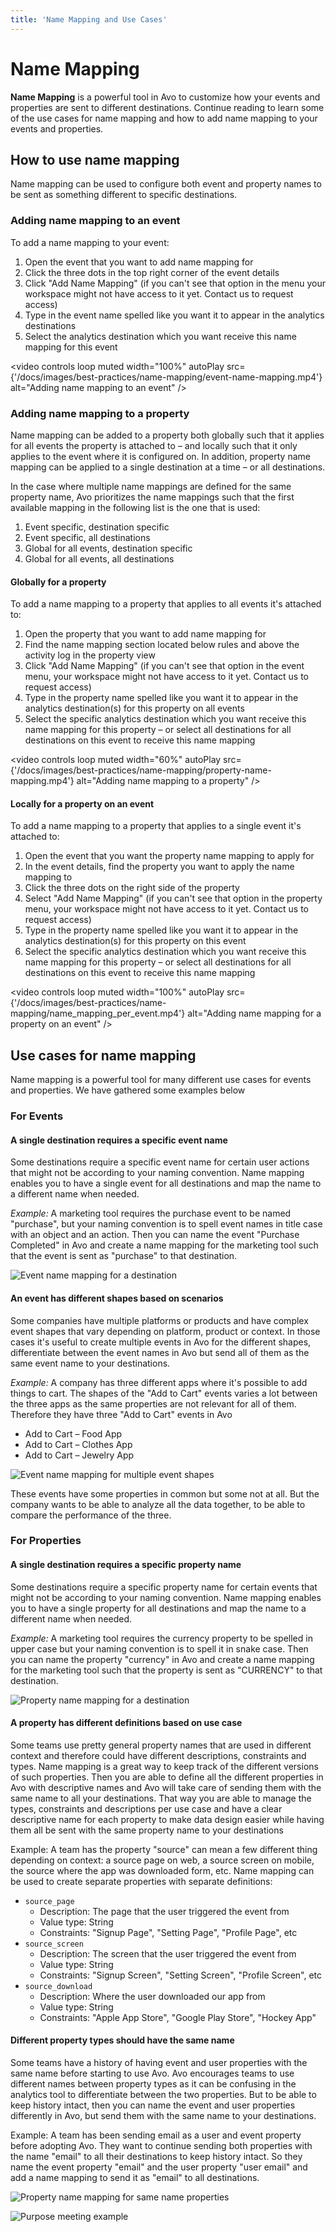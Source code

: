 ```yaml
---
title: 'Name Mapping and Use Cases'
---
```



# Name Mapping

**Name Mapping** is a powerful tool in Avo to customize how your events and properties are sent to different destinations. Continue reading to learn some of the use cases for name mapping and how to add name mapping to your events and properties.

## How to use name mapping

Name mapping can be used to configure both event and property names to be sent as something different to specific destinations.

### Adding name mapping to an event

To add a name mapping to your event:

1. Open the event that you want to add name mapping for
2. Click the three dots in the top right corner of the event details
3. Click "Add Name Mapping" (if you can't see that option in the menu your workspace might not have access to it yet. Contact us to request access)
4. Type in the event name spelled like you want it to appear in the analytics destinations
5. Select the analytics destination which you want receive this name mapping for this event

<video
  controls
  loop
  muted
  width="100%"
  autoPlay
  src={'/docs/images/best-practices/name-mapping/event-name-mapping.mp4'}
  alt="Adding name mapping to an event"
/>

### Adding name mapping to a property

Name mapping can be added to a property both globally such that it applies for all events the property is attached to – and locally such that it only applies to the event where it is configured on. In addition, property name mapping can be applied to a single destination at a time – or all destinations.

In the case where multiple name mappings are defined for the same property name, Avo prioritizes the name mappings such that the first available mapping in the following list is the one that is used:

1. Event specific, destination specific
2. Event specific, all destinations
3. Global for all events, destination specific
4. Global for all events, all destinations

#### Globally for a property

To add a name mapping to a property that applies to all events it's attached to:

1. Open the property that you want to add name mapping for
2. Find the name mapping section located below rules and above the activity log in the property view
3. Click "Add Name Mapping" (if you can't see that option in the event menu, your workspace might not have access to it yet. Contact us to request access)
4. Type in the property name spelled like you want it to appear in the analytics destination(s) for this property on all events
5. Select the specific analytics destination which you want receive this name mapping for this property – or select all destinations for all destinations on this event to receive this name mapping

<video
  controls
  loop
  muted
  width="60%"
  autoPlay
  src={'/docs/images/best-practices/name-mapping/property-name-mapping.mp4'}
  alt="Adding name mapping to a property"
/>

#### Locally for a property on an event

To add a name mapping to a property that applies to a single event it's attached to:

1. Open the event that you want the property name mapping to apply for
2. In the event details, find the property you want to apply the name mapping to
3. Click the three dots on the right side of the property
4. Select "Add Name Mapping" (if you can't see that option in the property menu, your workspace might not have access to it yet. Contact us to request access)
5. Type in the property name spelled like you want it to appear in the analytics destination(s) for this property on this event
6. Select the specific analytics destination which you want receive this name mapping for this property – or select all destinations for all destinations on this event to receive this name mapping

<video
  controls
  loop
  muted
  width="100%"
  autoPlay
  src={'/docs/images/best-practices/name-mapping/name_mapping_per_event.mp4'}
  alt="Adding name mapping for a property on an event"
/>

## Use cases for name mapping

Name mapping is a powerful tool for many different use cases for events and properties. We have gathered some examples below

### For Events

#### A single destination requires a specific event name

Some destinations require a specific event name for certain user actions that might not be according to your naming convention. Name mapping enables you to have a single event for all destinations and map the name to a different name when needed.

_Example:_
A marketing tool requires the purchase event to be named "purchase", but your naming convention is to spell event names in title case with an object and an action. Then you can name the event "Purchase Completed" in Avo and create a name mapping for the marketing tool such that the event is sent as "purchase" to that destination.

![Event name mapping for a destination](/images/best-practices/name-mapping/event-name-mapping-marketing.png)

#### An event has different shapes based on scenarios

Some companies have multiple platforms or products and have complex event shapes that vary depending on platform, product or context. In those cases it's useful to create multiple events in Avo for the different shapes, differentiate between the event names in Avo but send all of them as the same event name to your destinations.

_Example:_
A company has three different apps where it's possible to add things to cart. The shapes of the "Add to Cart" events varies a lot between the three apps as the same properties are not relevant for all of them. Therefore they have three "Add to Cart" events in Avo

- Add to Cart – Food App
- Add to Cart – Clothes App
- Add to Cart – Jewelry App

![Event name mapping for multiple event shapes](/images/best-practices/name-mapping/event-name-mapping-big-event.png)

These events have some properties in common but some not at all. But the company wants to be able to analyze all the data together, to be able to compare the performance of the three.

### For Properties

#### A single destination requires a specific property name

Some destinations require a specific property name for certain events that might not be according to your naming convention. Name mapping enables you to have a single property for all destinations and map the name to a different name when needed.

_Example:_
A marketing tool requires the currency property to be spelled in upper case but your naming convention is to spell it in snake case. Then you can name the property "currency" in Avo and create a name mapping for the marketing tool such that the property is sent as "CURRENCY" to that destination.

![Property name mapping for a destination](/images/best-practices/name-mapping/property-name-mapping-marketing.png)

#### A property has different definitions based on use case

Some teams use pretty general property names that are used in different context and therefore could have different descriptions, constraints and types. Name mapping is a great way to keep track of the different versions of such properties. Then you are able to define all the different properties in Avo with descriptive names and Avo will take care of sending them with the same name to all your destinations. That way you are able to manage the types, constraints and descriptions per use case and have a clear descriptive name for each property to make data design easier while having them all be sent with the same property name to your destinations

Example:
A team has the property "source" can mean a few different thing depending on context: a source page on web, a source screen on mobile, the source where the app was downloaded form, etc. Name mapping can be used to create separate properties with separate definitions:

- `source_page`
  - Description: The page that the user triggered the event from
  - Value type: String
  - Constraints: "Signup Page", "Setting Page", "Profile Page", etc
- `source_screen`
  - Description: The screen that the user triggered the event from
  - Value type: String
  - Constraints: "Signup Screen", "Setting Screen", "Profile Screen", etc
- `source_download`
  - Description: Where the user downloaded our app from
  - Value type: String
  - Constraints: "Apple App Store", "Google Play Store", "Hockey App"

#### Different property types should have the same name
Some teams have a history of having event and user properties with the same name before starting to use Avo. Avo encourages teams to use different names between property types as it can be confusing in the analytics tool to differentiate between the two properties. But to be able to keep history intact, then you can name the event and user properties differently in Avo, but send them with the same name to your destinations.

Example:
A team has been sending email as a user and event property before adopting Avo. They want to continue sending both properties with the name "email" to all their destinations to keep history intact. So they name the event property "email" and the user property "user email" and add a name mapping to send it as "email" to all destinations.

![Property name mapping for same name properties](/images/best-practices/name-mapping/property-name-mapping-event-and-user.png)

![Purpose meeting example](/images/best-practices/name-mapping/property-name-mapping-user-email.png)
